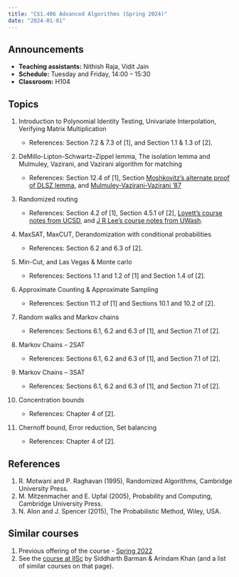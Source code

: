 ```yaml
---
title: "CS1.406 Advanced Algorithms (Spring 2024)"
date: "2024-01-01"
---
```


## Announcements

- **Teaching assistants:** Nithish Raja, Vidit Jain
- **Schedule:** Tuesday and Friday, 14:00 -- 15:30
- **Classroom:** H104

## Topics

1. Introduction to Polynomial Identity Testing, Univariate Interpolation, Verifying Matrix Multiplication
    
    - References: Section 7.2 & 7.3 of [1], and Section 1.1 & 1.3 of [2].
    
2. DeMillo-Lipton-Schwartz–Zippel lemma, The isolation lemma and Mulmuley, Vazirani, and Vazirani algorithm for matching
    
    - References: Section 12.4 of [1], Section [Moshkovitz's alternate proof of DLSZ lemma](https://eccc.weizmann.ac.il/report/2010/096/), and [Mulmuley-Vazirani-Vazirani '87](https://people.eecs.berkeley.edu/~vazirani/pubs/matching.pdf)
    
3. Randomized routing
    
    - References: Section 4.2 of [1], Section 4.5.1 of [2], [Lovett's course notes from UCSD](https://cseweb.ucsd.edu/~slovett/teaching/SP15-CSE190/randomized_routing.pdf), and [J R Lee's course notes from UWash](https://homes.cs.washington.edu/~jrl/teaching/cse525au16/lectures/lecture6.pdf).
    
4. MaxSAT, MaxCUT, Derandomization with conditional probabilities
    
    - References: Section 6.2 and 6.3 of [2].

5. Min-Cut, and Las Vegas & Monte carlo
    
    - References: Sections 1.1 and 1.2 of [1] and Section 1.4 of [2].
    
    
6. Approximate Counting & Approximate Sampling
    
    - References: Section 11.2 of [1] and Sections 10.1 and 10.2 of [2].

7.  Random walks and Markov chains
    
    - References: Sections 6.1, 6.2 and 6.3 of [1], and Section 7.1 of [2].

8. Markov Chains -- 2SAT
    
    - References: Sections 6.1, 6.2 and 6.3 of [1], and Section 7.1 of [2].

9. Markov Chains -- 3SAT
    
    - References: Sections 6.1, 6.2 and 6.3 of [1], and Section 7.1 of [2].


10. Concentration bounds
         
    - References: Chapter 4 of [2].

11. Chernoff bound, Error reduction, Set balancing
          
    - References: Chapter 4 of [2].

    
## References

1. R. Motwani and P. Raghavan (1995), Randomized Algorithms, Cambridge University Press.
2. M. Mitzenmacher and E. Upfal (2005), Probability and Computing, Cambridge University Press.
3. N. Alon and J. Spencer (2015), The Probabilistic Method, Wiley, USA.

## Similar courses

1. Previous offering of the course - [Spring 2022](/courses/cs1.406spring2022/)
2. See the [course at IISc](https://www.csa.iisc.ac.in/~arindamkhan/courses/RandAlgo21/RandAlgo.html) by Siddharth Barman & Arindam Khan (and a list of similar courses on that page).
